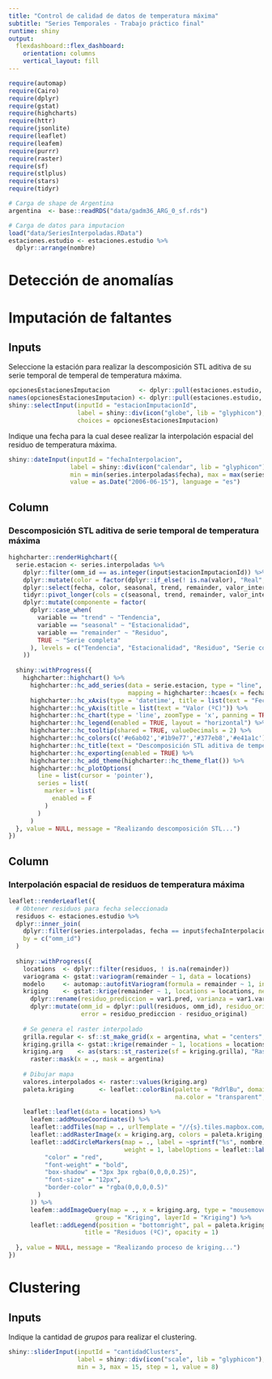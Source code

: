 ```yaml
---
title: "Control de calidad de datos de temperatura máxima"
subtitle: "Series Temporales - Trabajo práctico final"
runtime: shiny
output: 
  flexdashboard::flex_dashboard:
    orientation: columns
    vertical_layout: fill
---
```



```r
require(automap)
require(Cairo)
require(dplyr)
require(gstat)
require(highcharts)
require(httr)
require(jsonlite)
require(leaflet)
require(leafem)
require(purrr)
require(raster)
require(sf)
require(stlplus)
require(stars)
require(tidyr)

# Carga de shape de Argentina
argentina  <- base::readRDS("data/gadm36_ARG_0_sf.rds")

# Carga de datos para imputacion
load("data/SeriesInterpoladas.RData")
estaciones.estudio <- estaciones.estudio %>%
  dplyr::arrange(nombre)
```

Detección de anomalías
=======================================================================

Imputación de faltantes
=======================================================================

Inputs {.sidebar}
-----------------------------------------------------------------------

Seleccione la estación para realizar la descomposición STL aditiva de su serie temporal de temperal de temperatura máxima.

```r
opcionesEstacionesImputacion        <- dplyr::pull(estaciones.estudio, omm_id)
names(opcionesEstacionesImputacion) <- dplyr::pull(estaciones.estudio, nombre)
shiny::selectInput(inputId = "estacionImputacionId",
                   label = shiny::div(icon("globe", lib = "glyphicon"), span(style = "padding-left: 5px;", "Estación")), 
                   choices = opcionesEstacionesImputacion)
```

Indique una fecha para la cual desee realizar la interpolación espacial del residuo de temperatura máxima.

```r
shiny::dateInput(inputId = "fechaInterpolacion",
                 label = shiny::div(icon("calendar", lib = "glyphicon"), span(style = "padding-left: 5px;", "Fecha para interpolación")), 
                 min = min(series.interpoladas$fecha), max = max(series.interpoladas$fecha), 
                 value = as.Date("2006-06-15"), language = "es")
```

Column
-----------------------------------------------------------------------

### Descomposición STL aditiva de serie temporal de temperatura máxima

```r
highcharter::renderHighchart({
  serie.estacion <- series.interpoladas %>%
    dplyr::filter(omm_id == as.integer(input$estacionImputacionId)) %>%
    dplyr::mutate(color = factor(dplyr::if_else(! is.na(valor), "Real", "Imputado"), levels = c("Real", "Imputado"))) %>%
    dplyr::select(fecha, color, seasonal, trend, remainder, valor_interpolado) %>%
    tidyr::pivot_longer(cols = c(seasonal, trend, remainder, valor_interpolado), names_to = 'variable', values_to = 'valor') %>%
    dplyr::mutate(componente = factor(
      dplyr::case_when(
        variable == "trend" ~ "Tendencia",
        variable == "seasonal" ~ "Estacionalidad",
        variable == "remainder" ~ "Residuo",
        TRUE ~ "Serie completa"
      ), levels = c("Tendencia", "Estacionalidad", "Residuo", "Serie completa")
    ))
    
  shiny::withProgress({
    highcharter::highchart() %>%
      highcharter::hc_add_series(data = serie.estacion, type = "line", visible = TRUE, showInLegend = TRUE,
                                 mapping = highcharter::hcaes(x = fecha, y = valor, group = componente)) %>%
      highcharter::hc_xAxis(type = 'datetime', title = list(text = "Fecha")) %>%
      highcharter::hc_yAxis(title = list(text = "Valor (ºC)")) %>%
      highcharter::hc_chart(type = 'line', zoomType = 'x', panning = TRUE, panKey = 'shift') %>%
      highcharter::hc_legend(enabled = TRUE, layout = "horizontal") %>%
      highcharter::hc_tooltip(shared = TRUE, valueDecimals = 2) %>%
      highcharter::hc_colors(c('#e6ab02','#1b9e77','#377eb8','#e41a1c')) %>%
      highcharter::hc_title(text = "Descomposición STL aditiva de temperatura máxima") %>%
      highcharter::hc_exporting(enabled = TRUE) %>%
      highcharter::hc_add_theme(highcharter::hc_theme_flat()) %>%
      highcharter::hc_plotOptions(
        line = list(cursor = 'pointer'),
        series = list(
          marker = list(
            enabled = F
          )
        )
      )
  }, value = NULL, message = "Realizando descomposición STL...")
})
```

Column
-----------------------------------------------------------------------

### Interpolación espacial de residuos de temperatura máxima

```r
leaflet::renderLeaflet({
  # Obtener residuos para fecha seleccionada
  residuos <- estaciones.estudio %>%
  dplyr::inner_join(
    dplyr::filter(series.interpoladas, fecha == input$fechaInterpolacion),
    by = c("omm_id")
  )
  
  shiny::withProgress({
    locations  <- dplyr::filter(residuos, ! is.na(remainder))
    variograma <- gstat::variogram(remainder ~ 1, data = locations)
    modelo     <- automap::autofitVariogram(formula = remainder ~ 1, input_data = sf::as_Spatial(locations))
    kriging    <- gstat::krige(remainder ~ 1, locations = locations, newdata = residuos, model = modelo$var_model) %>%
      dplyr::rename(residuo_prediccion = var1.pred, varianza = var1.var) %>%
      dplyr::mutate(omm_id = dplyr::pull(residuos, omm_id), residuo_original = dplyr::pull(residuos, remainder), 
                    error = residuo_prediccion - residuo_original)
  
    # Se genera el raster interpolado
    grilla.regular <- sf::st_make_grid(x = argentina, what = "centers", cellsize = c(0.1, 0.1))
    kriging.grilla <- gstat::krige(remainder ~ 1, locations = locations, newdata = grilla.regular, model = modelo$var_model)
    kriging.arg    <- as(stars::st_rasterize(sf = kriging.grilla), "Raster") %>%
      raster::mask(x = ., mask = argentina)
    
    # Dibujar mapa
    valores.interpolados <- raster::values(kriging.arg)
    paleta.kriging       <- leaflet::colorBin(palette = "RdYlBu", domain = valores.interpolados, bins = 8,
                                              na.color = "transparent", reverse = TRUE)
    
    leaflet::leaflet(data = locations) %>%
      leafem::addMouseCoordinates() %>%
      leaflet::addTiles(map = ., urlTemplate = "//{s}.tiles.mapbox.com/v3/jcheng.map-5ebohr46/{z}/{x}/{y}.png") %>%
      leaflet::addRasterImage(x = kriging.arg, colors = paleta.kriging, group = "Kriging", layerId = "Kriging") %>%
      leaflet::addCircleMarkers(map = ., label = ~sprintf("%s", nombre), radius = 5, color = "black", fillColor = "black",
                                weight = 1, labelOptions = leaflet::labelOptions(noHide = F, textOnly = TRUE, style = list(
          "color" = "red",
          "font-weight" = "bold",
          "box-shadow" = "3px 3px rgba(0,0,0,0.25)",
          "font-size" = "12px",
          "border-color" = "rgba(0,0,0,0.5)"
        )
      )) %>%
      leafem::addImageQuery(map = ., x = kriging.arg, type = "mousemove", digits = 2, prefix = "Residuo",
                        group = "Kriging", layerId = "Kriging") %>%
      leaflet::addLegend(position = "bottomright", pal = paleta.kriging, values = valores.interpolados,
                     title = "Residuos (ºC)", opacity = 1)
    
  }, value = NULL, message = "Realizando proceso de kriging...")
})
```

Clustering
=======================================================================

Inputs {.sidebar}
-----------------------------------------------------------------------

Indique la cantidad de _grupos_ para realizar el clustering.

```r
shiny::sliderInput(inputId = "cantidadClusters",
                   label = shiny::div(icon("scale", lib = "glyphicon"), span(style = "padding-left: 5px;", "Cantidad de grupos")), 
                   min = 3, max = 15, step = 1, value = 8)
```